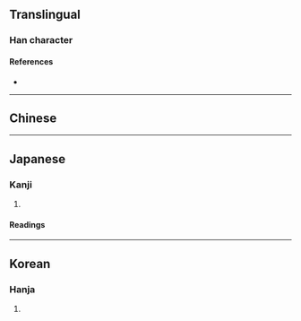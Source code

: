 {{also|婁}}
{{character info}}
==Translingual==

===Han character===
{{Han char|rn=119|rad=米|as=03|sn=9|four=90404|canj=FDV,XFDV|ids=⿱米女}}

====References====
* {{Han ref|kx=0261.321|dkj=06278|hdz=21048.010|uh=5A04}}

----

==Chinese==
{{zh-see|婁}}

----

==Japanese==

===Kanji===
{{ja-kanji|grade=|rs=米03}}

# {{rfdef|ja|sort=米03}}

====Readings====
{{ja-readings
|goon=る
|kanon=ろう
|kun=つな-ぐ, ひ-く}}

----

==Korean==

===Hanja===
{{ko-hanja|hangeul=[[루]], [[누]]|eumhun=|rv=ru, nu|mr=ru, nu|y=lwu, nwu}}

# {{rfdef|ko|sort=米03}}
